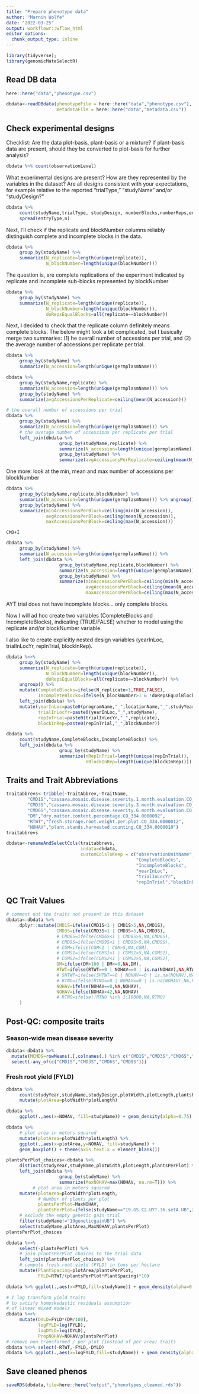 ```yaml
---
title: "Prepare phenotype data"
author: "Marnin Wolfe"
date: "2022-03-25"
output: workflowr::wflow_html
editor_options:
  chunk_output_type: inline
---
```


```r
library(tidyverse);
library(genomicMateSelectR)
```

## Read DB data
```r
here::here("data","phenotype.csv")
```

```r
dbdata<-readDBdata(phenotypeFile = here::here("data","phenotype.csv"),
                   metadataFile = here::here("data","metadata.csv"))
```

## Check experimental designs

Checklist: Are the data plot-basis, plant-basis or a mixture? If plant-basis data are present, should they be converted to plot-basis for further analysis?

```r
dbdata %>% count(observationLevel)
```

What experimental designs are present? How are they represented by the variables in the dataset? Are all designs consistent with your expectations, for example relative to the reported “trialType,” “studyName” and/or “studyDesign?”


```r
dbdata %>% 
     count(studyName,trialType, studyDesign, numberBlocks,numberReps,entryType) %>% 
     spread(entryType,n) 
```

Next, I’ll check if the replicate and blockNumber columns reliably distinguish complete and incomplete blocks in the data.

```r
dbdata %>% 
     group_by(studyName) %>% 
     summarize(N_replicate=length(unique(replicate)),
               N_blockNumber=length(unique(blockNumber)))
```

The question is, are complete replications of the experiment indicated by replicate and incomplete sub-blocks represented by blockNumber

```r
dbdata %>% 
     group_by(studyName) %>% 
     summarize(N_replicate=length(unique(replicate)),
               N_blockNumber=length(unique(blockNumber)),
               doRepsEqualBlocks=all(replicate==blockNumber))
```
Next, I decided to check that the replicate column definitely means complete blocks. The below might look a bit complicated, but I basically merge two summaries: (1) he overall number of accessions per trial, and (2) the average number of accessions per replicate per trial.

```r
dbdata %>% 
     group_by(studyName) %>% 
     summarize(N_accession=length(unique(germplasmName)))
```
```r
dbdata %>% 
     group_by(studyName,replicate) %>% 
     summarize(N_accession=length(unique(germplasmName))) %>% 
     group_by(studyName) %>% 
     summarize(avgAccessionsPerReplicate=ceiling(mean(N_accession)))
```

```r
# the overall number of accessions per trial
dbdata %>% 
     group_by(studyName) %>% 
     summarize(N_accession=length(unique(germplasmName))) %>% 
     # the average number of accessions per replicate per trial
     left_join(dbdata %>% 
                    group_by(studyName,replicate) %>% 
                    summarize(N_accession=length(unique(germplasmName))) %>% 
                    group_by(studyName) %>% 
                    summarize(avgAccessionsPerReplicate=ceiling(mean(N_accession))))
```

One more: look at the min, mean and max number of accessions per blockNumber

```r
dbdata %>% 
     group_by(studyName,replicate,blockNumber) %>% 
     summarize(N_accession=length(unique(germplasmName))) %>% ungroup() %>% 
     group_by(studyName) %>% 
     summarize(minAccessionsPerBlock=ceiling(min(N_accession)),
               avgAccessionsPerBlock=ceiling(mean(N_accession)),
               maxAccessionsPerBlock=ceiling(max(N_accession)))

```
`CMD+I`
```r
dbdata %>% 
     group_by(studyName) %>% 
     summarize(N_accession=length(unique(germplasmName))) %>% 
     left_join(dbdata %>% 
                    group_by(studyName,replicate,blockNumber) %>% 
                    summarize(N_accession=length(unique(germplasmName))) %>% ungroup() %>% 
                    group_by(studyName) %>% 
                    summarize(minAccessionsPerBlock=ceiling(min(N_accession)),
                              avgAccessionsPerBlock=ceiling(mean(N_accession)),
                              maxAccessionsPerBlock=ceiling(max(N_accession))))
```

AYT trial does not have incomplete blocks... only complete blocks.

Now I will ad hoc create two variables (CompleteBlocks and IncompleteBlocks), indicating (TRUE/FALSE) whether to model using the replicate and/or blockNumber variable.

I also like to create explicitly nested design variables (yearInLoc, trialInLocYr, repInTrial, blockInRep).

```r
dbdata %<>% 
     group_by(studyName) %>% 
     summarize(N_replicate=length(unique(replicate)),
               N_blockNumber=length(unique(blockNumber)),
               doRepsEqualBlocks=all(replicate==blockNumber)) %>% 
     ungroup() %>% 
     mutate(CompleteBlocks=ifelse(N_replicate>1,TRUE,FALSE),
            IncompleteBlocks=ifelse(N_blockNumber>1 & !doRepsEqualBlocks,TRUE,FALSE)) %>% 
     left_join(dbdata) %>% 
     mutate(yearInLoc=paste0(programName,"_",locationName,"_",studyYear),
            trialInLocYr=paste0(yearInLoc,"_",studyName),
            repInTrial=paste0(trialInLocYr,"_",replicate),
            blockInRep=paste0(repInTrial,"_",blockNumber))
```

```r
dbdata %>% 
     count(studyName,CompleteBlocks,IncompleteBlocks) %>% 
     left_join(dbdata %>% 
                    group_by(studyName) %>% 
                    summarize(nRepInTrial=length(unique(repInTrial)),
                              nBlockInRep=length(unique(blockInRep))))
```

## Traits and Trait Abbreviations

```r
traitabbrevs<-tribble(~TraitAbbrev,~TraitName,
        "CMD1S","cassava.mosaic.disease.severity.1.month.evaluation.CO_334.0000191",
        "CMD3S","cassava.mosaic.disease.severity.3.month.evaluation.CO_334.0000192",
        "CMD6S","cassava.mosaic.disease.severity.6.month.evaluation.CO_334.0000194",
        "DM","dry.matter.content.percentage.CO_334.0000092",
        "RTWT","fresh.storage.root.weight.per.plot.CO_334.0000012",
        "NOHAV","plant.stands.harvested.counting.CO_334.0000010")
traitabbrevs
```

```r
dbdata<-renameAndSelectCols(traitabbrevs,
                            indata=dbdata,
                            customColsToKeep = c("observationUnitName",
                                                 "CompleteBlocks",
                                                 "IncompleteBlocks",
                                                 "yearInLoc",
                                                 "trialInLocYr",
                                                 "repInTrial","blockInRep"))
```

## QC Trait Values

```r
# comment out the traits not present in this dataset
dbdata<-dbdata %>% 
     dplyr::mutate(CMD1S=ifelse(CMD1S<1 | CMD1S>5,NA,CMD1S),
                   CMD3S=ifelse(CMD3S<1 | CMD3S>5,NA,CMD3S),
                   # CMD6S=ifelse(CMD6S<1 | CMD6S>5,NA,CMD6S), 
                   # CMD9S=ifelse(CMD9S<1 | CMD9S>5,NA,CMD9S),
                   # CGM=ifelse(CGM<1 | CGM>5,NA,CGM),
                   # CGMS1=ifelse(CGMS1<1 | CGMS1>5,NA,CGMS1),
                   # CGMS2=ifelse(CGMS2<1 | CGMS2>5,NA,CGMS2),
                   DM=ifelse(DM>100 | DM<=0,NA,DM),
                   RTWT=ifelse(RTWT==0 | NOHAV==0 | is.na(NOHAV),NA,RTWT),
                   # SHTWT=ifelse(SHTWT==0 | NOHAV==0 | is.na(NOHAV),NA,SHTWT),
                   # RTNO=ifelse(RTNO==0 | NOHAV==0 | is.na(NOHAV),NA,RTNO),
                   NOHAV=ifelse(NOHAV==0,NA,NOHAV),
                   NOHAV=ifelse(NOHAV>42,NA,NOHAV)
                   # RTNO=ifelse(!RTNO %in% 1:10000,NA,RTNO)
     )
```

## Post-QC: composite traits

### Season-wide mean disease severity
```r
dbdata<-dbdata %>% 
  mutate(MCMDS=rowMeans(.[,colnames(.) %in% c("CMD1S","CMD3S","CMD6S","CMD9S")], na.rm = T)) %>% 
  select(-any_of(c("CMD1S","CMD3S","CMD6S","CMD9S")))
```

### Fresh root yield (FYLD)

```r
dbdata %>% 
     count(studyYear,studyName,studyDesign,plotWidth,plotLength,plantsPerPlot) %>% 
     mutate(plotArea=plotWidth*plotLength)
```

```r
dbdata %>% 
     ggplot(.,aes(x=NOHAV, fill=studyName)) + geom_density(alpha=0.75)
```

```r
dbdata %>% 
     # plot area in meters squared
     mutate(plotArea=plotWidth*plotLength) %>% 
     ggplot(.,aes(x=plotArea,y=NOHAV, fill=studyName)) + 
     geom_boxplot() + theme(axis.text.x = element_blank())
```

```r
plantsPerPlot_choices<-dbdata %>% 
     distinct(studyYear,studyName,plotWidth,plotLength,plantsPerPlot) %>% 
     left_join(dbdata %>% 
                    group_by(studyName) %>% 
                    summarize(MaxNOHAV=max(NOHAV, na.rm=T))) %>% 
          # plot area in meters squared
     mutate(plotArea=plotWidth*plotLength,
            # Number of plants per plot
            plantsPerPlot=MaxNOHAV,
            plantsPerPlot=ifelse(studyName=="19.GS.C2.UYT.36.setA.UB",20,plantsPerPlot)) %>% 
     # exclude the empty genetic gain trial
     filter(studyName!="19geneticgainUB") %>% 
     select(studyName,plotArea,MaxNOHAV,plantsPerPlot)
plantsPerPlot_choices
```
```r
dbdata %<>%
     select(-plantsPerPlot) %>% 
     # join plantsPerPlot_choices to the trial data
     left_join(plantsPerPlot_choices) %>% 
     # compute fresh root yield (FYLD) in tons per hectare
     mutate(PlantSpacing=plotArea/plantsPerPlot,
            FYLD=RTWT/(plantsPerPlot*PlantSpacing)*10)
```

```r
dbdata %>% ggplot(.,aes(x=FYLD,fill=studyName)) + geom_density(alpha=0.75)

```

```r
# I log transform yield traits 
# to satisfy homoskedastic residuals assumption 
# of linear mixed models
dbdata %<>% 
     mutate(DYLD=FYLD*(DM/100),
            logFYLD=log(FYLD),
            logDYLD=log(DYLD),
            PropNOHAV=NOHAV/plantsPerPlot) 
# remove non transformed / per-plot (instead of per area) traits
dbdata %<>% select(-RTWT,-FYLD,-DYLD)
dbdata %>% ggplot(.,aes(x=logFYLD,fill=studyName)) + geom_density(alpha=0.75)
```


## Save cleaned phenos

```r
saveRDS(dbdata,file=here::here("output","phenotypes_cleaned.rds"))
```


